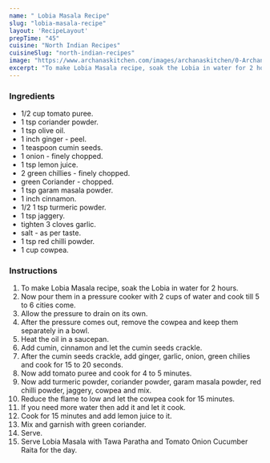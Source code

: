 ---
name: " Lobia Masala Recipe"
slug: "lobia-masala-recipe"
layout: 'RecipeLayout'
prepTime: "45"
cuisine: "North Indian Recipes"
cuisineSlug: "north-indian-recipes"
image: "https://www.archanaskitchen.com/images/archanaskitchen/0-Archanas-Kitchen-Recipes/2017/0-Archana/11-long-format-Punjabi_Lobia_Masala_Figaro_Olive_Oil-2_400.jpg"
excerpt: "To make Lobia Masala recipe, soak the Lobia in water for 2 hours"
---

### Ingredients

-  1/2 cup tomato puree.
-  1 tsp coriander powder.
-  1 tsp olive oil.
-  1 inch ginger - peel.
-  1 teaspoon cumin seeds.
-  1 onion - finely chopped.
-  1 tsp lemon juice.
-  2 green chillies - finely chopped.
-  green Coriander - chopped.
-  1 tsp garam masala powder.
-  1 inch cinnamon.
-  1/2 1 tsp turmeric powder.
-  1 tsp jaggery.
-  tighten 3 cloves garlic.
-  salt - as per taste.
-  1 tsp red chilli powder.
- 1 cup cowpea.

### Instructions

1. To make Lobia Masala recipe, soak the Lobia in water for 2 hours.
1. Now pour them in a pressure cooker with 2 cups of water and cook till 5 to 6 cities come.
1. Allow the pressure to drain on its own.
1. After the pressure comes out, remove the cowpea and keep them separately in a bowl.
1. Heat the oil in a saucepan.
1. Add cumin, cinnamon and let the cumin seeds crackle.
1. After the cumin seeds crackle, add ginger, garlic, onion, green chilies and cook for 15 to 20 seconds.
1. Now add tomato puree and cook for 4 to 5 minutes.
1. Now add turmeric powder, coriander powder, garam masala powder, red chilli powder, jaggery, cowpea and mix.
1. Reduce the flame to low and let the cowpea cook for 15 minutes.
1. If you need more water then add it and let it cook.
1. Cook for 15 minutes and add lemon juice to it.
1. Mix and garnish with green coriander.
1. Serve.
1. Serve Lobia Masala with Tawa Paratha and Tomato Onion Cucumber Raita for the day.
